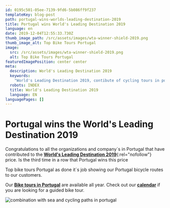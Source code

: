 ```yaml
---
id: 0195c501-05ee-7139-9fd6-5b086ff9f237
templateKey: blog-post
path: portugal-wins-worlds-leading-destination-2019
title: Portugal wins World's Leading Destination 2019
language: en
date: 2019-12-04T12:55:33.730Z
thumb_image_path: /src/assets/images/wta-winner-shield-2019.png
thumb_image_alt: Top Bike Tours Portugal
image:
  src: /src/assets/images/wta-winner-shield-2019.png
  alt: Top Bike Tours Portugal
featuredImagePosition: center center
meta:
  description: World's Leading Destination 2019
  keywords:
    "World's Leading Destination 2019, contibute of cycling tours in portugal"
  robots: INDEX
  title: World's Leading Destination 2019
  language: EN
languagePages: []
---
```


# Portugal wins the **World's Leading Destination 2019**

Congratulations to all the organizations and company´s in Portugal that have
contributed to the
[**World's Leading Destination 2019**](https://www.worldtravelawards.com/award-worlds-leading-destination-2019){:rel="nofollow"}
price. Is the third time in a row that Portugal wins this price

Top bike tours Portugal as done it´s job showing our Portugal bicycle routes to
our customers.

Our [**Bike tours in Portugal**](https://topbiketoursportugal.com/) are
available all year. Check out our
[**calendar**](https://topbiketoursportugal.com/guided-bike-tours-calendar-portugal/)
if you are looking for a guided bike tour.

![combination with sea and cycling paths in portugal](/src/assets/images/The-Way-of-St.-James-Bike-Tour-Fold-N-Visit-Cycling-Holidays-0071.jpg 'Combination with sea and cycling paths in portugal')
